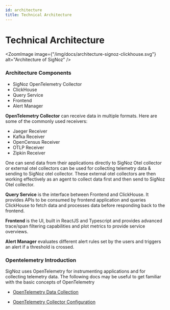 ```yaml
---
id: architecture
title: Technical Architecture
---
```


# Technical Architecture

<ZoomImage
  image={"/img/docs/architecture-signoz-clickhouse.svg"}
  alt="Architecture of SigNoz"
/>


### Architecture Components

- SigNoz OpenTelemetry Collector
- ClickHouse
- Query Service
- Frontend
- Alert Manager


**OpenTelemetry Collector** can receive data in multiple formats. Here are some of the commonly used receivers:

- Jaeger Receiver
- Kafka Receiver
- OpenCensus Receiver
- OTLP Receiver
- Zipkin Receiver

One can send data from their applications directly to SigNoz Otel collector or external otel collectors can be used for collecting telemetry data & sending to SigNoz otel collector. These external otel collectors are then working effectively as an agent to collect data first and then send to SigNoz Otel collector. 


**Query Service** is the interface between Frontend and ClickHouse. It provides APIs to be consumed by frontend application and queries ClickHouse to fetch data and processes data before responding back to the frontend.

**Frontend** is the UI, built in ReactJS and Typescript and provides advanced trace/span filtering capabilities and plot metrics to provide service overviews.

**Alert Manager** evaluates different alert rules set by the users and triggers an alert if a threshold is crossed.


### Opentelemetry Introduction

SigNoz uses OpenTelemetry for instrumenting applications and for collecting telemetry data. The following docs may be useful to get familiar with the basic concepts of OpenTelemetry

- [OpenTelemetry Data Collection](https://opentelemetry.io/docs/concepts/data-collection/)

- [OpenTelemetry Collector Configuration](https://opentelemetry.io/docs/collector/configuration/)

